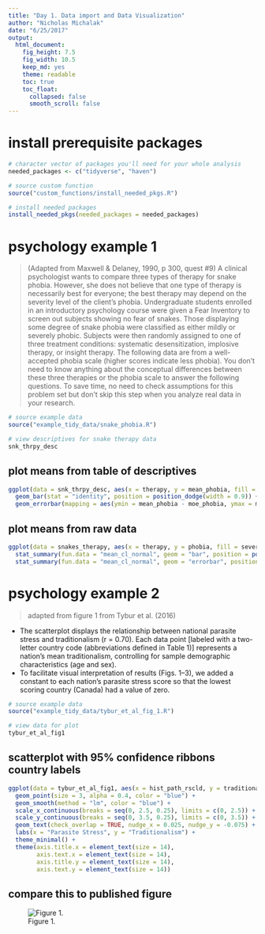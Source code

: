 ```yaml
---
title: "Day 1. Data import and Data Visualization"
author: "Nicholas Michalak"
date: "6/25/2017"
output: 
  html_document:
    fig_height: 7.5
    fig_width: 10.5
    keep_md: yes
    theme: readable
    toc: true
    toc_float:
      collapsed: false
      smooth_scroll: false
---
```


# install prerequisite packages

```r

# character vector of packages you'll need for your whole analysis
needed_packages <- c("tidyverse", "haven")

# source custom function
source("custom_functions/install_needed_pkgs.R")

# install needed packages
install_needed_pkgs(needed_packages = needed_packages)

```

# psychology example 1

> (Adapted from Maxwell & Delaney, 1990, p 300, quest #9) A clinical psychologist wants to compare three types of therapy for snake phobia. However, she does not believe that one type of therapy is necessarily best for everyone; the best therapy may depend on the severity level of the client's phobia. Undergraduate students enrolled in an introductory psychology course were given a Fear Inventory to screen out subjects showing no fear of snakes. Those displaying some degree of snake phobia were classified as either mildly or severely phobic. Subjects were then randomly assigned to one of three treatment conditions: systematic desensitization, implosive therapy, or insight therapy. The following data are from a well-accepted phobia scale (higher scores indicate less phobia). You don't need to know anything about the conceptual differences between these three therapies or the phobia scale to answer the following questions. To save time, no need to check assumptions for this problem set but don't skip this step when you analyze real data in your research.

```r

# source example data
source("example_tidy_data/snake_phobia.R")

# view descriptives for snake therapy data
snk_thrpy_desc

```

## plot means from table of descriptives

```r

ggplot(data = snk_thrpy_desc, aes(x = therapy, y = mean_phobia, fill = severity)) +
  geom_bar(stat = "identity", position = position_dodge(width = 0.9)) +
  geom_errorbar(mapping = aes(ymin = mean_phobia - moe_phobia, ymax = mean_phobia + moe_phobia), position = position_dodge(width = 0.9), width = 0.1)

```

## plot means from raw data

```r

ggplot(data = snakes_therapy, aes(x = therapy, y = phobia, fill = severity)) +
  stat_summary(fun.data = "mean_cl_normal", geom = "bar", position = position_dodge(width = 0.9)) +
  stat_summary(fun.data = "mean_cl_normal", geom = "errorbar", position = position_dodge(width = 0.9), width = 0.1)

```

# psychology example 2

> adapted from figure 1 from Tybur et al. (2016)

* The scatterplot displays the relationship between national parasite stress and traditionalism (r = 0.70). Each data point [labeled with a two-letter country code (abbreviations defined in Table 1)] represents a nation's mean traditionalism, controlling for sample demographic characteristics (age and sex).
* To facilitate visual interpretation of results (Figs. 1–3), we added a constant to each nation’s parasite stress score so that the lowest scoring country (Canada) had a value of zero.

```r

# source example data
source("example_tidy_data/tybur_et_al_fig_1.R")

# view data for plot
tybur_et_al_fig1

```

## scatterplot with 95% confidence ribbons country labels

```r

ggplot(data = tybur_et_al_fig1, aes(x = hist_path_rscld, y = traditionalism, label = country)) +
  geom_point(size = 3, alpha = 0.4, color = "blue") +
  geom_smooth(method = "lm", color = "blue") +
  scale_x_continuous(breaks = seq(0, 2.5, 0.25), limits = c(0, 2.5)) +
  scale_y_continuous(breaks = seq(0, 3.5, 0.25), limits = c(0, 3.5)) +
  geom_text(check_overlap = TRUE, nudge_x = 0.025, nudge_y = -0.075) +
  labs(x = "Parasite Stress", y = "Traditionalism") +
  theme_minimal() +
  theme(axis.title.x = element_text(size = 14),
        axis.text.x = element_text(size = 14),
        axis.title.y = element_text(size = 14),
        axis.text.y = element_text(size = 14))

```

## compare this to published figure

![Figure 1.](example_tidy_data/tybur_et_all_figures/tybur_et_al_figure_1.jpg)
